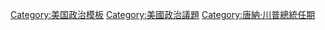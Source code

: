 {{Navbox
| name  = 川普行政動作
| title = [[唐納·川普]]的{{le|行政動作|List of executive actions by Donald Trump}}
|bodyclass = hlist
| state = {{{state<includeonly>|collapsed</includeonly>}}}

| group1 = [[行政命令 (美國)|行政命令]]
| list1 = 
* 《{{le|於患者保護與平價醫療法案尚待廢除期間減少用於患者照護的經濟負擔的計劃|Executive Order 13765}}》 ([[wikisource:Executive_Order_13765|第13765號行政命令]])
* 《{{le|改進邊境安全及移民管制的計劃|Executive Order 13767}}》 ([[wikisource:Executive_Order_13767|第13767號行政命令]])
* 《[[第13769號行政命令|阻止外國恐怖分子進入美國的國家保護計劃]]》 ([[wikisource:Executive_Order_13769|第13769號行政命令]])
* 《{{le|減少規章並減少取締經費的計劃|Executive Order 13771}}》 ([[wikisource:Executive_Order_13771|第13771號行政命令]])
* 《{{le|美國財政系統核心條例的計劃|Executive Order 13771}}》 ([[wikisource:Executive Order on Core Principles for Regulating the United States Financial System|待確認]])

| group2 = {{le|總統備忘錄|Presidential memoranda}}
| list2  = 
* {{le|凍結聯邦政府人事招聘|2017 United States federal hiring freeze}}
* [[跨太平洋戰略經濟夥伴關係協議|退出跨太平洋戰略經濟夥伴關係協議]] 
* [[墨西哥城政策|恢復墨西哥城政策]]
* {{le|重啟基斯通XL油管|Keystone Pipeline}}
* {{le|重啟達科他輸油管|Dakota Access Pipeline}}
* {{le|在伊拉克和敘利亞打敗伊斯蘭國的計劃|Plan to Defeat the Islamic State of Iraq and Syria}}

}}<noinclude>
{{documentation}}
[[Category:美国政治模板]]
[[Category:美國政治議題]]
[[Category:唐納·川普總統任期‎]]
</noinclude>